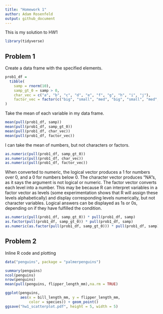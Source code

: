 ```yaml
---
title: "Homework 1"
author: Adam Rosenfeld
output: github_document
---
```


This is my solution to HW1

```r
library(tidyverse)
```

## Problem 1

Create a data frame with the specified elements.

```r
prob1_df = 
  tibble(
    samp = rnorm(10),
    samp_gt_0 = samp > 0,
    char_vec = c("a", "b", "c", "d", "e", "f", "g", "h", "i", "j"),
    factor_vec = factor(c("big", "small", "med", "big", "small", "med", "big", "med", "small", "small"))
)
```

Take the mean of each variable in my data frame. 

```r
mean(pull(prob1_df, samp))
mean(pull(prob1_df, samp_gt_0))
mean(pull(prob1_df, char_vec))
mean(pull(prob1_df, factor_vec))
```

I can take the mean of numbers, but not characters or factors. 

```r
as.numeric(pull(prob1_df, samp_gt_0)) 
as.numeric(pull(prob1_df, char_vec)) 
as.numeric(pull(prob1_df, factor_vec)) 
```

When converted to numeric, the logical vector produces a 1 for numbers over 0, and a 0 for numbers below 0. The character vector produces "NA"s, as it says the argument is not logical or numeric. The factor vector converts each level into a number. This may be because R can interpret variables in a factor vector as levels (some experimentation shows that R will assign these levels alphabetically) and display corresponding levels numerically, but not character variables. Logical answers can be displayed as 1s or 0s, depending on if they have fulfilled the condition. 

```r
as.numeric(pull(prob1_df, samp_gt_0)) * pull(prob1_df, samp)
as.factor(pull(prob1_df, samp_gt_0)) * pull(prob1_df, samp)
as.numeric(as.factor(pull(prob1_df, samp_gt_0))) * pull(prob1_df, samp)
```

## Problem 2

Inline R code and plotting

```r
data("penguins", package = "palmerpenguins")
```

```r
summary(penguins)
ncol(penguins)
nrow(penguins)
mean(pull(penguins, flipper_length_mm),na.rm = TRUE)
```

```r
ggplot(penguins, 
       aes(x = bill_length_mm, y = flipper_length_mm,
           color = species)) + geom_point() 
ggsave("hw1_scatterplot.pdf", height = 5, width = 5)
```
